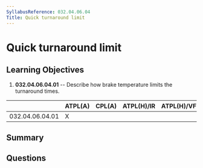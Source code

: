 ```yaml
---
SyllabusReference: 032.04.06.04
Title: Quick turnaround limit
---
```


# Quick turnaround limit

## Learning Objectives

1. **032.04.06.04.01** -- Describe how brake temperature limits the turnaround
   times.

|                 | ATPL(A) | CPL(A) | ATPL(H)/IR | ATPL(H)/VFR | CPL(H) | IR  | CBIR(A) |
| --------------- | ------- | ------ | ---------- | ----------- | ------ | --- | ------- |
| 032.04.06.04.01 | X       |        |            |             |        |     |         |

## Summary

## Questions

